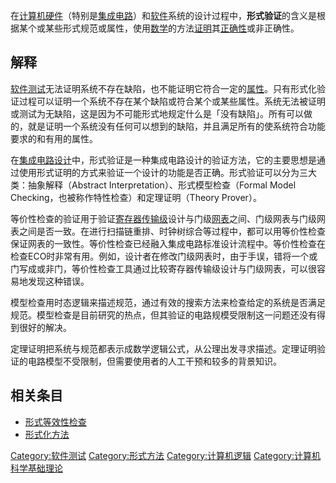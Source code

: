 {{unreferenced|time=2014-01-12T04:36:56+00:00}}
{{noteTA|
|G1=IT
}}
在[[计算机|计算机]][[硬件|硬件]]（特别是[[集成电路|集成电路]]）和[[软件|软件]]系统的设计过程中，'''形式验证'''的含义是根据某个或某些形式规范或属性，使用[[数学|数学]]的方法[[证明|证明]]其[[正确性|正确性]]或非正确性。

== 解释 ==
[[软件测试|软件测试]]无法证明系统不存在缺陷，也不能证明它符合一定的[[属性|属性]]。只有形式化验证过程可以证明一个系统不存在某个缺陷或符合某个或某些属性。系统无法被证明或测试为无缺陷，这是因为不可能形式地规定什么是「没有缺陷」。所有可以做的，就是证明一个系统没有任何可以想到的缺陷，并且满足所有的使系统符合功能要求的和有用的属性。

在[[集成电路设计|集成电路设计]]中，形式验证是一种集成电路设计的验证方法，它的主要思想是通过使用形式证明的方式来验证一个设计的功能是否正确。形式验证可以分为三大类：抽象解释（Abstract Interpretation）、形式模型检查（Formal Model Checking，也被称作特性检查）和定理证明（Theory Prover）。

等价性检查的验证用于验证[[寄存器传输级|寄存器传输级]]设计与门级[[网表|网表]]之间、门级网表与门级网表之间是否一致。在进行扫描链重排、时钟树综合等过程中，都可以用等价性检查保证网表的一致性。等价性检查已经融入集成电路标准设计流程中。等价性检查在检查ECO时非常有用。例如，设计者在修改门级网表时，由于手误，错将一个或门写成或非门，等价性检查工具通过比较寄存器传输级设计与门级网表，可以很容易地发现这种错误。

模型检查用时态逻辑来描述规范，通过有效的搜索方法来检查给定的系统是否满足规范。模型检查是目前研究的热点，但其验证的电路规模受限制这一问题还没有得到很好的解决。

定理证明把系统与规范都表示成数学逻辑公式，从公理出发寻求描述。定理证明验证的电路模型不受限制，但需要使用者的人工干预和较多的背景知识。

== 相关条目 ==
* [[形式等效性检查|形式等效性检查]]
*[[形式化方法|形式化方法]]

[[Category:软件测试|Category:软件测试]]
[[Category:形式方法|Category:形式方法]]
[[Category:计算机逻辑|Category:计算机逻辑]]
[[Category:计算机科学基础理论|Category:计算机科学基础理论]]